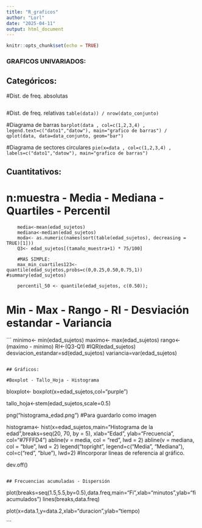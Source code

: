 ```yaml
---
title: "R_graficos"
author: "Lorl"
date: "2025-04-11"
output: html_document
---
```

```r
knitr::opts_chunk$set(echo = TRUE)
```

### GRAFICOS UNIVARIADOS:

## Categóricos:

#Dist. de freq. absolutas
``` cbind(table(data))
```

#Dist. de freq. relativas
``` table(data)) / nrow(dato_conjunto)
```

#Diagrama de barras
``` barplot(data , col=c(1,2,3,4) , legend.text=c("dato1","datow"), main="grafico de barras") / qplot(data, data=data_conjunto, geom="bar")
```

#Diagrama de sectores circulares
``` pie(x=data , col=c(1,2,3,4) , labels=c("dato1","datow"), main="grafico de barras")
```

## Cuantitativos:

# n:muestra - Media - Mediana - Quartiles - Percentil
``` tamaño_muestra=length(edad_sujetos)
    media<-mean(edad_sujetos)
    mediana<-median(edad_sujetos)
    moda<- as.numeric(names(sort(table(edad_sujetos), decreasing = TRUE)[1]))
    Q3<- edad_sujetos[(tamaño_muestra+1) * 75/100]

    #MAS SIMPLE: 
    max_min_cuartiles123<-quantile(edad_sujetos,probs=c(0,0.25,0.50,0.75,1)) #summary(edad_sujetos)
    
    percentil_50 <- quantile(edad_sujetos, c(0.50));

```

# Min - Max - Rango - RI - Desviación estandar - Variancia
``` minimo<- min(edad_sujetos)
    maximo<- max(edad_sujetos)
    rango<-(maximo - minimo)
    RI<-(Q3-Q1) #IQR(edad_sujetos)
    desviacion_estandar=sd(edad_sujetos)
    variancia=var(edad_sujetos)

```

## Gráficos:

#Boxplot - Tallo_Hoja - Histograma
```
  bloxplot<- boxplot(x=edad_sujetos,col="purple")

  tallo_hoja<-stem(edad_sujetos,scale=0.5)
  
  png("histograma_edad.png") #Para guardarlo como imagen
  
  histograma<- hist(x=edad_sujetos,main="Histograma de la edad",breaks=seq(20, 70, by = 5), xlab="Edad", ylab="Frecuencia", col="#7FFFD4")
  abline(v = media, col = "red", lwd = 2)
  abline(v = mediana, col = "blue", lwd = 2)
  legend("topright", legend=c("Media", "Mediana"), col=c("red", "blue"), lwd=2) #Incorporar líneas de referencia al gráfico.

  dev.off()


```

## Frecuencias acumuladas - Dispersión
```

  plot(breaks=seq(1.5,5.5,by=0.5),data.freq,main="Fi",xlab="minutos",ylab="fi acumulados")
  lines(breaks,data.freq)
  
  plot(x=data.1,y=data.2,xlab="duracion",ylab="tiempo)

```

